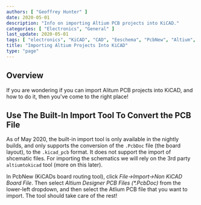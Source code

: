 ```yaml
---
authors: [ "Geoffrey Hunter" ]
date: 2020-05-01
description: "Info on importing Altium PCB projects into KiCAD."
categories: [ "Electronics", "General" ]
last_update: 2020-05-01
tags: [ "electronics", "KiCAD", "CAD", "Eeschema", "PcbNew", "Altium", "import", "importing", "PCB" ]
title: "Importing Altium Projects Into KiCAD"
type: "page"
---
```


<WarningIsNotes />

## Overview

If you are wondering if you can import Alitum PCB projects into KiCAD, and how to do it, then you've come to the right place!

## Use The Built-In Import Tool To Convert the PCB File

As of May 2020, the built-in import tool is only available in the nightly builds, and only supports the conversion of the `.PcbDoc` file (the board layout), to the `.kicad_pcb` format. It does not support the import of shcematic files. For importing the schematics we will rely on the 3rd party `altiumtokicad` tool (more on this later).

In PcbNew (KiCADs board routing tool), click _File->Import->Non KiCAD Board File_. Then select _Altium Designer PCB Files (*.PcbDoc)_ from the lower-left dropdown, and then select the Atlium PCB file that you want to import. The tool should take care of the rest!
